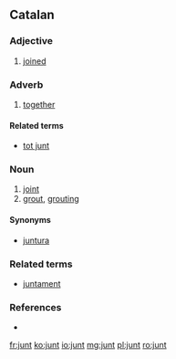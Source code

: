 ==Catalan==

===Adjective===
{{ca-adj}}

# [[joined]]

===Adverb===
{{ca-adv}}

# [[together]]

====Related terms====
* [[tot junt]]

===Noun===
{{ca-noun|m}}

# [[joint]]
# [[grout]], [[grouting]]

====Synonyms====
* [[juntura]] {{f}}

===Related terms===
* [[juntament]]

===References===
* {{R:IEC4}}

[[fr:junt]]
[[ko:junt]]
[[io:junt]]
[[mg:junt]]
[[pl:junt]]
[[ro:junt]]